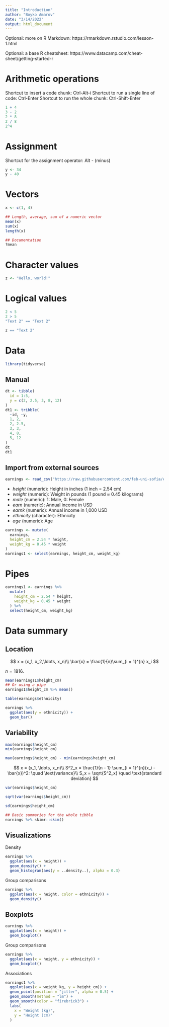 ```yaml
---
title: "Introduction"
author: "Boyko Amarov"
date: "3/14/2022"
output: html_document
---
```


Optional: more on R Markdown: https://rmarkdown.rstudio.com/lesson-1.html

Optional: a base R cheatsheet: https://www.datacamp.com/cheat-sheet/getting-started-r

# Arithmetic operations

Shortcut to insert a code chunk: Ctrl-Alt-i
Shortcut to run a single line of code: Ctrl-Enter
Shortcut to run the whole chunk: Ctrl-Shift-Enter

```r
1 + 4
3 - 2
2 * 8
2 / 8
2^4
```

# Assignment

Shortcut for the assignment operator: Alt - (minus)
```r
y <- 34
y - 40
```

# Vectors

```r
x <- c(1, 4)
```


```r
## Length, average, sum of a numeric vector
mean(x)
sum(x)
length(x)
```


```r
## Documentation
?mean
```

# Character values

```r
z <- "Hello, world!"
```


# Logical values

```r
2 < 5
2 > 5
"Text 2" == "Text 2"
```

```r
z == "Text 2"
```

# Data

```r
library(tidyverse)
```

## Manual

```r
dt <- tibble(
  id = 1:5,
  y = c(2, 2.5, 3, 8, 12)
)
dt1 <- tribble(
  ~id, ~y,
  1, 2,
  2, 2.5,
  3, 3,
  4, 8,
  5, 12
)
dt
dt1
```

## Import from external sources

```r
earnings <- read_csv("https://raw.githubusercontent.com/feb-uni-sofia/econometrics2021/main/data/earnings.csv")
```

- _height_ (numeric): Height in inches (1 inch = 2.54 cm)
- _weight_ (numeric): Weight in pounds (1 pound $\approx$ 0.45 kilograms)
- _male_ (numeric): 1: Male, 0: Female
- _earn_ (numeric): Annual income in USD
- _earnk_ (numeric): Annual income in 1,000 USD
- _ethnicity_ (character): Ethnicity
- _age_ (numeric): Age


```r
earnings <- mutate(
  earnings,
  height_cm = 2.54 * height,
  weight_kg = 0.45 * weight
)
earnings1 <- select(earnings, height_cm, weight_kg)
```

# Pipes

```r
earnings1 <- earnings %>%
  mutate(
    height_cm = 2.54 * height,
    weight_kg = 0.45 * weight
  ) %>%
  select(height_cm, weight_kg)
```


# Data summary

## Location

$$
x = (x_1, x_2,\ldots, x_n)\\
\bar{x} = \frac{1}{n}\sum_{i = 1}^{n} x_i
$$

$n = 1816$.

```r
mean(earnings1$height_cm)
## Or using a pipe
earnings1$height_cm %>% mean()
```


```r
table(earnings$ethnicity)
```

```r
earnings %>%
  ggplot(aes(y = ethnicity)) +
  geom_bar()
```

## Variability

```r
max(earnings$height_cm)
min(earnings$height_cm)
```

```r
max(earnings$height_cm) - min(earnings$height_cm)
```

$$
x = (x_1, \ldots, x_n)\\
S^2_x = \frac{1}{n - 1} \sum_{i = 1}^{n}(x_i - \bar{x})^2: \quad \text{variance}\\
S_x = \sqrt{S^2_x} \quad \text{standard deviation}
$$

```r
var(earnings$height_cm)
```

```r
sqrt(var(earnings$height_cm))
```

```r
sd(earnings$height_cm)
```

```r
## Basic summaries for the whole tibble
earnings %>% skimr::skim()
```

## Visualizations

Density

```r
earnings %>%
  ggplot(aes(x = height)) +
  geom_density() +
  geom_histogram(aes(y = ..density..), alpha = 0.3)
```

Group comparisons

```r
earnings %>%
  ggplot(aes(x = height, color = ethnicity)) +
  geom_density()
```

## Boxplots

```r
earnings %>%
  ggplot(aes(x = height)) +
  geom_boxplot()
```

Group comparisons

```r
earnings %>%
  ggplot(aes(x = height, y = ethnicity)) +
  geom_boxplot()
```

Associations

```r
earnings1 %>%
  ggplot(aes(x = weight_kg, y = height_cm)) +
  geom_point(position = "jitter", alpha = 0.5) +
  geom_smooth(method = "lm") +
  geom_smooth(color = "firebrick3") +
  labs(
    x = "Weight (kg)",
    y = "Height (cm)"
  )
```

